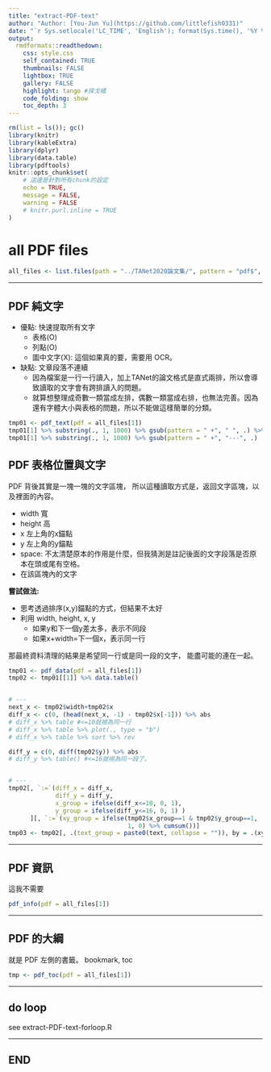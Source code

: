 ```yaml
---
title: "extract-PDF-text"
author: "Author: [You-Jun Yu](https://github.com/littlefish0331)"
date: "`r Sys.setlocale('LC_TIME', 'English'); format(Sys.time(), '%Y %b %d %a, %H:%M:%S')`" 
output:
  rmdformats::readthedown:
    css: style.css
    self_contained: TRUE
    thumbnails: FALSE
    lightbox: TRUE
    gallery: FALSE
    highlight: tango #探戈橘
    code_folding: show
    toc_depth: 3
---
```


```r
rm(list = ls()); gc()
library(knitr)
library(kableExtra)
library(dplyr)
library(data.table)
library(pdftools)
knitr::opts_chunk$set(
	# 這邊是針對所有chunk的設定
	echo = TRUE,
	message = FALSE,
	warning = FALSE
	# knitr.purl.inline = TRUE
)
```

# all PDF files

```r
all_files <- list.files(path = "../TANet2020論文集/", pattern = "pdf$", full.names = T)
```

---

## PDF 純文字

- 優點: 快速提取所有文字
  - 表格(O)
  - 列點(O)
  - 圖中文字(X): 這個如果真的要，需要用 OCR。
- 缺點: 文章段落不連續
  - 因為檔案是一行一行讀入，加上TANet的論文格式是直式兩排，所以會導致讀取的文字會有跨排讀入的問題。
  - 就算想整理成奇數一類當成左排，偶數一類當成右排，也無法完善。因為還有字體大小與表格的問題，所以不能做這樣簡單的分類。

```r
tmp01 <- pdf_text(pdf = all_files[1])
tmp01[1] %>% substring(., 1, 1000) %>% gsub(pattern = " +", " ", .) %>% cat
tmp01[1] %>% substring(., 1, 1000) %>% gsub(pattern = " +", "---", .)
```

## PDF 表格位置與文字

PDF 背後其實是一塊一塊的文字區塊，
所以這種讀取方式是，返回文字區塊，以及裡面的內容。

- width 寬
- height 高
- x 左上角的x錨點
- y 左上角的y錨點
- space: 不太清楚原本的作用是什麼，但我猜測是註記後面的文字段落是否原本在頭或尾有空格。
- 在該區塊內的文字

**嘗試做法:**

- 思考透過排序(x,y)錨點的方式，但結果不太好
- 利用 width, height, x, y
  - 如果y和下一個y差太多，表示不同段
  - 如果x+width=下一個x，表示同一行

那最終資料清理的結果是希望同一行或是同一段的文字，
能盡可能的連在一起。

```r
tmp01 <- pdf_data(pdf = all_files[1])
tmp02 <- tmp01[[1]] %>% data.table()


# ---
next_x <- tmp02$width+tmp02$x
diff_x <- c(0, (head(next_x, -1) - tmp02$x[-1])) %>% abs
# diff_x %>% table #<=10就視為同一行
# diff_x %>% table %>% plot(., type = "b")
# diff_x %>% table %>% sort %>% rev

diff_y = c(0, diff(tmp02$y)) %>% abs
# diff_y %>% table() #<=16就視為同一段了。


# ---
tmp02[, `:=`(diff_x = diff_x,
             diff_y = diff_y,
             x_group = ifelse(diff_x<=10, 0, 1),
             y_group = ifelse(diff_y<=16, 0, 1) )
      ][, `:=`(xy_group = ifelse(tmp02$x_group==1 & tmp02$y_group==1, 
                                 1, 0) %>% cumsum())]
tmp03 <- tmp02[, .(text_group = paste0(text, collapse = "")), by = .(xy_group)]
```

---

## PDF 資訊

這我不需要

```r
pdf_info(pdf = all_files[1])
```

---

## PDF 的大綱

就是 PDF 左側的書籤。
bookmark, toc

```r
tmp <- pdf_toc(pdf = all_files[1])
```

---

## do loop

see extract-PDF-text-forloop.R

---

## END


